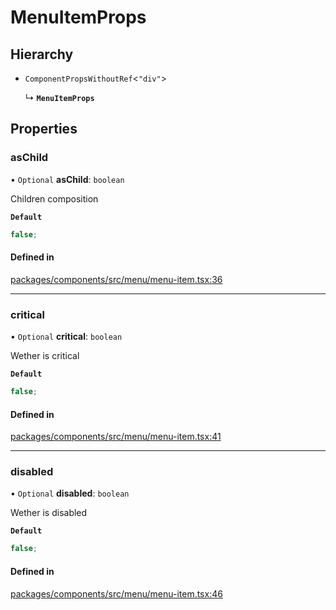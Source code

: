 # MenuItemProps

## Hierarchy

- `ComponentPropsWithoutRef`\<`"div"`\>

  ↳ **`MenuItemProps`**

## Properties

### asChild

• `Optional` **asChild**: `boolean`

Children composition

**`Default`**

```ts
false;
```

#### Defined in

[packages/components/src/menu/menu-item.tsx:36](https://github.com/vtex/shoreline/blob/6674ddada/packages/components/src/menu/menu-item.tsx#L36)

---

### critical

• `Optional` **critical**: `boolean`

Wether is critical

**`Default`**

```ts
false;
```

#### Defined in

[packages/components/src/menu/menu-item.tsx:41](https://github.com/vtex/shoreline/blob/6674ddada/packages/components/src/menu/menu-item.tsx#L41)

---

### disabled

• `Optional` **disabled**: `boolean`

Wether is disabled

**`Default`**

```ts
false;
```

#### Defined in

[packages/components/src/menu/menu-item.tsx:46](https://github.com/vtex/shoreline/blob/6674ddada/packages/components/src/menu/menu-item.tsx#L46)
